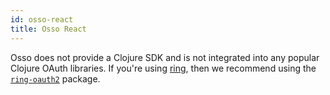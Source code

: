 ```yaml
---
id: osso-react
title: Osso React
---
```



Osso does not provide a Clojure SDK and is not integrated into any popular Clojure OAuth libraries. If you're using [ring](https://github.com/ring-clojure/ring), then we recommend using the [`ring-oauth2`](https://github.com/weavejester/ring-oauth2) package.

